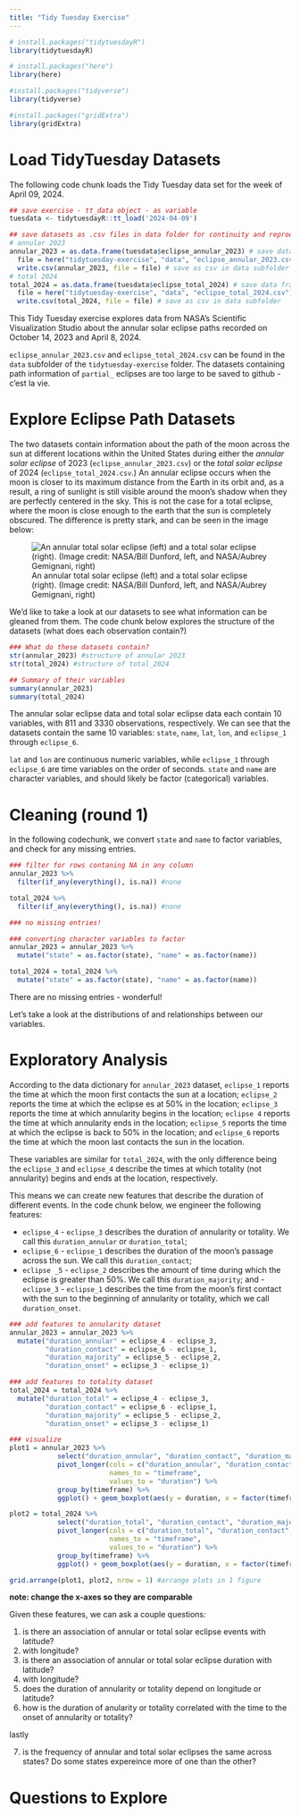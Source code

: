 ```yaml
---
title: "Tidy Tuesday Exercise"
---
```


```r
# install.packages("tidytuesdayR")
library(tidytuesdayR)

# install.packages("here")
library(here)

#install.packages("tidyverse")
library(tidyverse)

#install.packages("gridExtra")
library(gridExtra)
```

# Load TidyTuesday Datasets

The following code chunk loads the Tidy Tuesday data set for the week of April 09, 2024. 

```r
## save exercise - tt_data object - as variable
tuesdata <- tidytuesdayR::tt_load('2024-04-09')

## save datasets as .csv files in data folder for continuity and reproducibility
# annular 2023
annular_2023 = as.data.frame(tuesdata$eclipse_annular_2023) # save data frame in environment
  file = here("tidytuesday-exercise", "data", "eclipse_annular_2023.csv") 
  write.csv(annular_2023, file = file) # save as csv in data subfolder
# total 2024
total_2024 = as.data.frame(tuesdata$eclipse_total_2024) # save data frame in environment
  file = here("tidytuesday-exercise", "data", "eclipse_total_2024.csv") 
  write.csv(total_2024, file = file) # save as csv in data subfolder

```

This Tidy Tuesday exercise explores data from NASA’s Scientific Visualization Studio about the annular solar eclipse paths recorded on October 14, 2023 and April 8, 2024. 

`eclipse_annular_2023.csv` and `eclipse_total_2024.csv` can be found in the `data` subfolder of the `tidytuesday-exercise` folder. The datasets containing path information of `partial_` eclipses are too large to be saved to github - c'est la vie. 

# Explore Eclipse Path Datasets

The two datasets contain information about the path of the moon across the sun at different locations within the United States during either the *annular solar eclipse* of 2023 (`eclipse_annular_2023.csv`) or the *total solar eclipse* of 2024 (`eclipse_total_2024.csv`.) An annular eclipse occurs when the moon is closer to its maximum distance from the Earth in its orbit and, as a result, a ring of sunlight is still visible around the moon's shadow when they are perfectly centered in the sky. This is not the case for a total eclipse, where the moon is close enough to the earth that the sun is completely obscured. The difference is pretty stark, and can be seen in the image below:

![An annular total solar eclipse (left) and a total solar eclipse (right). (Image credit: NASA/Bill Dunford, left, and NASA/Aubrey Gemignani, right)](assets/images/annular_v_total_eclipse.png)

We'd like to take a look at our datasets to see what information can be gleaned from them. 
The code chunk below explores the structure of the datasets (what does each observation contain?)

```r
### What do these datasets contain? 
str(annular_2023) #structure of annular 2023
str(total_2024) #structure of total_2024

## Summary of their variables 
summary(annular_2023)
summary(total_2024)
```

The annular solar eclipse data and total solar eclipse data each contain 10 variables, with 811 and 3330 observations, respectively. We can see that the datasets contain the same 10 variables: `state`, `name`, `lat`, `lon`, and `eclipse_1` through `eclipse_6`.

`lat` and `lon` are continuous numeric variables, while `eclipse_1` through `eclipse_6` are time variables on the order of seconds. `state` and `name` are character variables, and should likely be factor (categorical) variables. 

# Cleaning (round 1)

In the following codechunk, we convert `state` and `name` to factor variables, and check for any missing entries.

```r
### filter for rows contaning NA in any column
annular_2023 %>%
  filter(if_any(everything(), is.na)) #none

total_2024 %>%
  filter(if_any(everything(), is.na)) #none

### no missing entries! 

### converting character variables to factor
annular_2023 = annular_2023 %>%
  mutate("state" = as.factor(state), "name" = as.factor(name))

total_2024 = total_2024 %>%
  mutate("state" = as.factor(state), "name" = as.factor(name))

```

There are no missing entries - wonderful! 

Let's take a look at the distributions of and relationships between our variables. 

# Exploratory Analysis 

According to the data dictionary for `annular_2023` dataset, `eclipse_1` reports the time at which the moon first contacts the sun at a location; `eclipse_2` reports the time at which the eclipse es at 50% in the location; `eclipse_3` reports the time at which annularity begins in the location; `eclipse 4` reports the time at which annularity ends in the location; `eclipse_5` reports the time at which the eclipse is back to 50% in the location; and `eclipse_6` reports the time at which the moon last contacts the sun in the location. 

These variables are similar for `total_2024`, with the only difference being the `eclipse_3` and `eclipse_4` describe the times at which totality (not annularity) begins and ends at the location, respectively. 

This means we can create new features that describe the duration of different events. In the code chunk below, we engineer the following features:

- `eclipse_4` - `eclipse_3` describes the duration of annularity or totality. We call this `duration_annular` or `duration_total`;
- `eclipse_6` - `eclipse_1` describes the duration of the moon's passage across the sun. We call this `duration_contact`; 
- `eclipse _5` - `eclipse_2` describes the amount of time during which the eclipse is greater than 50%. We call this `duration_majority`; and
-`eclipse_3` - `eclipse_1` describes the time from the moon's first contact with the sun to the beginning of annularity or totality, which we call `duration_onset`.

```r
### add features to annularity dataset
annular_2023 = annular_2023 %>%
  mutate("duration_annular" = eclipse_4 - eclipse_3,
         "duration_contact" = eclipse_6 - eclipse_1,
         "duration_majority" = eclipse_5 - eclipse_2, 
         "duration_onset" = eclipse_3 - eclipse_1)

### add features to totality dataset
total_2024 = total_2024 %>%
  mutate("duration_total" = eclipse_4 - eclipse_3,
         "duration_contact" = eclipse_6 - eclipse_1,
         "duration_majority" = eclipse_5 - eclipse_2, 
         "duration_onset" = eclipse_3 - eclipse_1)

### visualize
plot1 = annular_2023 %>%
            select("duration_annular", "duration_contact", "duration_majority", "duration_onset") %>%
            pivot_longer(cols = c("duration_annular", "duration_contact", "duration_majority", "duration_onset"), 
                         names_to = "timeframe", 
                         values_to = "duration") %>%
            group_by(timeframe) %>%
            ggplot() + geom_boxplot(aes(y = duration, x = factor(timeframe), fill = factor(timeframe))) + scale_x_discrete(labels = c("annularity", "contact", "majority covered", "onset")) + labs(x = "phase", y = "duration, s", title = "duration of annular eclipse phases") + theme(legend.position = "none")

plot2 = total_2024 %>%
            select("duration_total", "duration_contact", "duration_majority", "duration_onset") %>%
            pivot_longer(cols = c("duration_total", "duration_contact", "duration_majority", "duration_onset"), 
                         names_to = "timeframe", 
                         values_to = "duration") %>%
            group_by(timeframe) %>%
            ggplot() + geom_boxplot(aes(y = duration, x = factor(timeframe), fill = factor(timeframe))) + scale_x_discrete(labels = c("contact", "majority covered", "onset", "totality")) + labs(x = "phase", y = "duration, s", title = "duration of total eclipse phases") + theme(legend.position = "none")

grid.arrange(plot1, plot2, nrow = 1) #arrange plots in 1 figure
```

**note: change the x-axes so they are comparable**

Given these features, we can ask a couple questions: 

1) is there an association of annular or total solar eclipse events with latitude? 
2) with longitude? 
3) is there an association of annular or total solar eclipse duration with latitude? 
4) with longitude? 
5) does the duration of annularity or totality depend on longitude or latitude? 
6) how is the duration of anularity or totality correlated with the time to the onset of annularity or totality?

lastly 

7) is the frequency of annular and total solar eclipses the same across states? Do some states expereince more of one than the other?

# Questions to Explore

